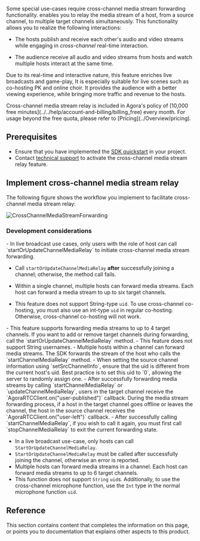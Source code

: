 
Some special use-cases require cross-channel media stream forwarding functionality. <Vpd k="SDK" /> enables you to relay the media stream of a host, from a source channel, to multiple target channels simultaneously. This functionality allows you to realize the following interactions:

- The hosts publish and receive each other's audio and video streams while engaging in *cross-channel* real-time interaction.

- The audience receive all audio and video streams from hosts and watch multiple hosts interact at the same time.

Due to its real-time and interactive nature, this feature enriches live broadcasts and game-play, It is especially suitable for live scenes such as co-hosting PK and online choir. It provides the audience with a better viewing experience, while bringing more traffic and revenue to the hosts.

<PlatformWrapper platform="android, ios, macos, web, windows, unity, react-native, electron, flutter">

<Admonition type="info" title="Information">
Cross-channel media stream relay is included in Agora's policy of [10,000 free minutes](../../help/account-and-billing/billing_free) every month. For usage beyond the free quota, please refer to [Pricing](../Overview/pricing).
</Admonition>

## Prerequisites
- Ensure that you have implemented the [SDK quickstart](../get-started/get-started-sdk) in your project. 
- Contact [technical support](https://agora-ticket.agora.io/) to activate the cross-channel media stream relay feature.

## Implement cross-channel media stream relay
<PlatformWrapper notAllowed="web">
The following figure shows the workflow you implement to facilitate cross-channel media stream relay:

![CrossChannelMediaStreamForwarding](/images/rtc-sdk/cross-channel-forwarding.svg)

</PlatformWrapper>

<ProjectImplement/>

### Development considerations
<PlatformWrapper notAllowed="[web, unity]">
- In live broadcast use cases, only users with the role of host can call `startOrUpdateChannelMediaRelay` to initiate cross-channel media stream forwarding.

- Call `startOrUpdateChannelMediaRelay` **after** successfully joining a channel; otherwise, the method call fails.

- Within a single channel, multiple hosts can forward media streams. Each host can forward a media stream to up to six target channels.

- This feature does not support String-type `uid`. To use cross-channel co-hosting, you must also use an int-type `uid` in regular co-hosting. Otherwise, cross-channel co-hosting will not work.
</PlatformWrapper>
<PlatformWrapper platform="web">
- This feature supports forwarding media streams to up to 4 target channels. If you want to add or remove target channels during forwarding, call the `startOrUpdateChannelMediaRelay` method.
- This feature does not support String usernames.
- Multiple hosts within a channel can forward media streams. The SDK forwards the stream of the host who calls the `startChannelMediaRelay` method.
- When setting the source channel information using `setSrcChannelInfo`, ensure that the uid is different from the current host's uid. Best practice is to set this uid to `0`, allowing the server to randomly assign one.
- After successfully forwarding media streams by calling `startChannelMediaRelay` or `updateChannelMediaRelay`, users in the target channel receive the `AgoraRTCClient.on("user-published")` callback. During the media stream forwarding process, if a host in the target channel goes offline or leaves the channel, the host in the source channel receives the `AgoraRTCClient.on("user-left")` callback.
- After successfully calling `startChannelMediaRelay`, if you wish to call it again, you must first call `stopChannelMediaRelay` to exit the current forwarding state.
</PlatformWrapper>
<PlatformWrapper platform="unity">

- In a live broadcast use-case, only hosts can call `StartOrUpdateChannelMediaRelay`.
- `StartOrUpdateChannelMediaRelay` must be called after successfully joining the channel, otherwise an error is reported.
-  Multiple hosts can forward media streams in a channel. Each host can forward media streams to up to 6 target channels.
- This function does not support `String` `uid`s. Additionally, to use the cross-channel microphone function, use the `Int` type in the normal microphone function `uid`. 
</PlatformWrapper>

## Reference
This section contains content that completes the information on this page, or points you to documentation that explains other aspects to this product.

<Reference/>

</PlatformWrapper>
<PlatformWrapper notAllowed="android, ios, macos, web, windows, unity, react-native, electron, flutter">
<NotAvailable />
</PlatformWrapper>
